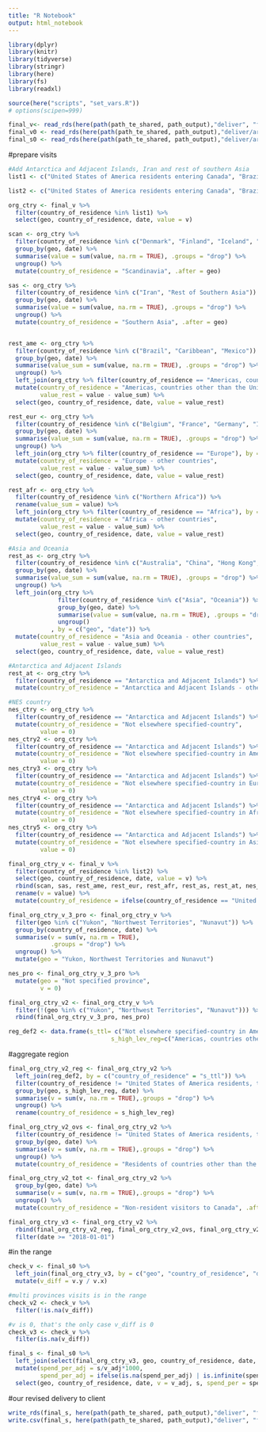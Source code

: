 ```yaml
---
title: "R Notebook"
output: html_notebook
---
```


```r
library(dplyr)
library(knitr)
library(tidyverse)
library(stringr)
library(here)
library(fs)
library(readxl)

source(here("scripts", "set_vars.R"))
# options(scipen=999)
```

```r
final_v<- read_rds(here(path(path_te_shared, path_output),"deliver", "final_v.rds"))
final_v0 <- read_rds(here(path(path_te_shared, path_output),"deliver/archived", "final_v0.rds"))
final_s0 <- read_rds(here(path(path_te_shared, path_output),"deliver/archived", "final_s0.rds"))
```


#prepare visits

```r
#Add Antarctica and Adjacent Islands, Iran and rest of southern Asia
list1 <- c("United States of America residents entering Canada", "Brazil", "Caribbean", "Mexico", "Belgium", "France", "Germany", "Italy", "Netherlands", "Denmark", "Finland", "Iceland", "Norway", "Sweden", "Switzerland", "United Kingdom", "Northern Africa", "Australia", "China", "Hong Kong", "India", "Japan", "New Zealand", "Iran", "Rest of Southern Asia", "Americas, countries other than the United States of America", "Europe", "Africa", "Asia", "Oceania", "Antarctica and Adjacent Islands")

list2 <- c("United States of America residents entering Canada", "Brazil", "Caribbean", "Mexico", "Belgium", "France", "Germany", "Italy", "Netherlands", "Switzerland", "United Kingdom", "Northern Africa", "Australia", "China", "Hong Kong", "India", "Japan", "New Zealand") # took out scandinavia and southern Asia
```

```r
org_ctry <- final_v %>%
  filter(country_of_residence %in% list1) %>%
  select(geo, country_of_residence, date, value = v)

scan <- org_ctry %>%
  filter(country_of_residence %in% c("Denmark", "Finland", "Iceland", "Norway", "Sweden")) %>%
  group_by(geo, date) %>%
  summarise(value = sum(value, na.rm = TRUE), .groups = "drop") %>%
  ungroup() %>%
  mutate(country_of_residence = "Scandinavia", .after = geo)

sas <- org_ctry %>%
  filter(country_of_residence %in% c("Iran", "Rest of Southern Asia")) %>%
  group_by(geo, date) %>%
  summarise(value = sum(value, na.rm = TRUE), .groups = "drop") %>%
  ungroup() %>%
  mutate(country_of_residence = "Southern Asia", .after = geo)


rest_ame <- org_ctry %>%
  filter(country_of_residence %in% c("Brazil", "Caribbean", "Mexico")) %>%
  group_by(geo, date) %>%
  summarise(value_sum = sum(value, na.rm = TRUE), .groups = "drop") %>%
  ungroup() %>%
  left_join(org_ctry %>% filter(country_of_residence == "Americas, countries other than the United States of America"), by = c("geo", "date")) %>%
  mutate(country_of_residence = "Americas, countries other than the United States of America - other countries",
         value_rest = value - value_sum) %>%
  select(geo, country_of_residence, date, value = value_rest)

rest_eur <- org_ctry %>%
  filter(country_of_residence %in% c("Belgium", "France", "Germany", "Italy", "Netherlands", "Denmark", "Finland", "Iceland", "Norway", "Sweden", "Switzerland", "United Kingdom")) %>%
  group_by(geo, date) %>%
  summarise(value_sum = sum(value, na.rm = TRUE), .groups = "drop") %>%
  ungroup() %>%
  left_join(org_ctry %>% filter(country_of_residence == "Europe"), by = c("geo", "date")) %>%
  mutate(country_of_residence = "Europe - other countries",
         value_rest = value - value_sum) %>%
  select(geo, country_of_residence, date, value = value_rest)

rest_afr <- org_ctry %>%
  filter(country_of_residence %in% c("Northern Africa")) %>%
  rename(value_sum = value) %>%
  left_join(org_ctry %>% filter(country_of_residence == "Africa"), by = c("geo", "date")) %>%
  mutate(country_of_residence = "Africa - other countries",
         value_rest = value - value_sum) %>%
  select(geo, country_of_residence, date, value = value_rest)

#Asia and Oceania
rest_as <- org_ctry %>%
  filter(country_of_residence %in% c("Australia", "China", "Hong Kong", "India", "Japan", "New Zealand", "Iran", "Rest of Southern Asia")) %>%
  group_by(geo, date) %>%
  summarise(value_sum = sum(value, na.rm = TRUE), .groups = "drop") %>%
  ungroup() %>%
  left_join(org_ctry %>% 
              filter(country_of_residence %in% c("Asia", "Oceania")) %>%
              group_by(geo, date) %>%
              summarise(value = sum(value, na.rm = TRUE), .groups = "drop") %>%
              ungroup()
            , by = c("geo", "date")) %>%
  mutate(country_of_residence = "Asia and Oceania - other countries",
         value_rest = value - value_sum) %>%
  select(geo, country_of_residence, date, value = value_rest)

#Antarctica and Adjacent Islands
rest_at <- org_ctry %>%
  filter(country_of_residence == "Antarctica and Adjacent Islands") %>%
  mutate(country_of_residence = "Antarctica and Adjacent Islands - other countries")

#NES country
nes_ctry <- org_ctry %>%
  filter(country_of_residence == "Antarctica and Adjacent Islands") %>%
  mutate(country_of_residence = "Not elsewhere specified-country",
         value = 0)
nes_ctry2 <- org_ctry %>%
  filter(country_of_residence == "Antarctica and Adjacent Islands") %>%
  mutate(country_of_residence = "Not elsewhere specified-country in Americas, countries other than the United States of America",
         value = 0)
nes_ctry3 <- org_ctry %>%
  filter(country_of_residence == "Antarctica and Adjacent Islands") %>%
  mutate(country_of_residence = "Not elsewhere specified-country in Europe",
         value = 0)
nes_ctry4 <- org_ctry %>%
  filter(country_of_residence == "Antarctica and Adjacent Islands") %>%
  mutate(country_of_residence = "Not elsewhere specified-country in Africa",
         value = 0)
nes_ctry5 <- org_ctry %>%
  filter(country_of_residence == "Antarctica and Adjacent Islands") %>%
  mutate(country_of_residence = "Not elsewhere specified-country in Asia and Oceania",
         value = 0)

final_org_ctry_v <- final_v %>%
  filter(country_of_residence %in% list2) %>%
  select(geo, country_of_residence, date, value = v) %>%
  rbind(scan, sas, rest_ame, rest_eur, rest_afr, rest_as, rest_at, nes_ctry, nes_ctry2, nes_ctry3, nes_ctry4, nes_ctry5) %>%
  rename(v = value) %>%
  mutate(country_of_residence = ifelse(country_of_residence == "United States of America residents entering Canada", "United States of America residents, tourists (overnight)", country_of_residence))

final_org_ctry_v_3_pro <- final_org_ctry_v %>%
  filter(geo %in% c("Yukon", "Northwest Territories", "Nunavut")) %>%
  group_by(country_of_residence, date) %>%
  summarise(v = sum(v, na.rm = TRUE),
            .groups = "drop") %>%
  ungroup() %>%
  mutate(geo = "Yukon, Northwest Territories and Nunavut")

nes_pro <- final_org_ctry_v_3_pro %>%
  mutate(geo = "Not specified province",
         v = 0)

final_org_ctry_v2 <- final_org_ctry_v %>%
  filter(!(geo %in% c("Yukon", "Northwest Territories", "Nunavut"))) %>%
  rbind(final_org_ctry_v_3_pro, nes_pro)
```

```r
reg_def2 <- data.frame(s_ttl= c("Not elsewhere specified-country in Americas, countries other than the United States of America", "Americas, countries other than the United States of America - other countries", "Mexico", "Caribbean", "Brazil", "Europe - other countries", "Belgium", "France", "Germany", "Netherlands", "Switzerland", "Scandinavia", "United Kingdom", "Italy", "Not elsewhere specified-country in Europe", "Africa - other countries", "Northern Africa", "Not elsewhere specified-country in Africa", "Asia and Oceania - other countries", "China", "Hong Kong", "Japan", "Southern Asia", "India", "Australia", "New Zealand","Not elsewhere specified-country in Asia and Oceania", "Antarctica and Adjacent Islands - other countries", "Not elsewhere specified-country"),
                             s_high_lev_reg=c("Americas, countries other than the United States of America", "Americas, countries other than the United States of America", "Americas, countries other than the United States of America", "Americas, countries other than the United States of America", "Americas, countries other than the United States of America", "Europe", "Europe", "Europe", "Europe", "Europe", "Europe", "Europe", "Europe", "Europe", "Europe", "Africa", "Africa", "Africa", "Asia and Oceania", "Asia and Oceania", "Asia and Oceania", "Asia and Oceania", "Asia and Oceania", "Asia and Oceania", "Asia and Oceania", "Asia and Oceania", "Asia and Oceania", "Antarctica and Adjacent Islands", "Not elsewhere specified-region"))
```

#aggregate region
```r
final_org_ctry_v2_reg <- final_org_ctry_v2 %>%
  left_join(reg_def2, by = c("country_of_residence" = "s_ttl")) %>%
  filter(country_of_residence != "United States of America residents, tourists (overnight)" & !is.na(s_high_lev_reg)) %>%
  group_by(geo, s_high_lev_reg, date) %>%
  summarise(v = sum(v, na.rm = TRUE),.groups = "drop") %>%
  ungroup() %>%
  rename(country_of_residence = s_high_lev_reg)

final_org_ctry_v2_ovs <- final_org_ctry_v2 %>%
  filter(country_of_residence != "United States of America residents, tourists (overnight)") %>%
  group_by(geo, date) %>%
  summarise(v = sum(v, na.rm = TRUE),.groups = "drop") %>%
  ungroup() %>%
  mutate(country_of_residence = "Residents of countries other than the United States of America", .after = geo)

final_org_ctry_v2_tot <- final_org_ctry_v2 %>%
  group_by(geo, date) %>%
  summarise(v = sum(v, na.rm = TRUE),.groups = "drop") %>%
  ungroup() %>%
  mutate(country_of_residence = "Non-resident visitors to Canada", .after = geo)
```

```r
final_org_ctry_v3 <- final_org_ctry_v2 %>%
  rbind(final_org_ctry_v2_reg, final_org_ctry_v2_ovs, final_org_ctry_v2_tot) %>%
  filter(date >= "2018-01-01")
```

#in the range
```r
check_v <- final_s0 %>%
  left_join(final_org_ctry_v3, by = c("geo", "country_of_residence", "date")) %>%
  mutate(v_diff = v.y / v.x)

#multi provinces visits is in the range
check_v2 <- check_v %>%
  filter(!is.na(v_diff))

#v is 0, that's the only case v_diff is 0
check_v3 <- check_v %>%
  filter(is.na(v_diff))
```

```r
final_s <- final_s0 %>%
  left_join(select(final_org_ctry_v3, geo, country_of_residence, date, v_adj = v), by = c("geo", "country_of_residence", "date")) %>%
  mutate(spend_per_adj = s/v_adj*1000,
         spend_per_adj = ifelse(is.na(spend_per_adj) | is.infinite(spend_per_adj), 0, spend_per_adj)) %>%
  select(geo, country_of_residence, date, v = v_adj, s, spend_per = spend_per_adj)
```

#our revised delivery to client
```r
write_rds(final_s, here(path(path_te_shared, path_output),"deliver", "final_s.rds"))
write.csv(final_s, here(path(path_te_shared, path_output),"deliver", "final_s.csv"))
```